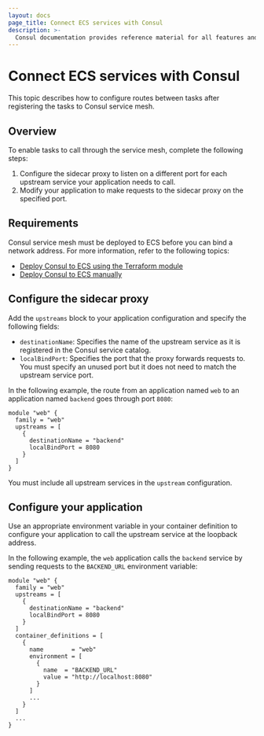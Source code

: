 ```yaml
---
layout: docs
page_title: Connect ECS services with Consul
description: >-
  Consul documentation provides reference material for all features and options available in Consul.
---
```


# Connect ECS services with Consul

This topic describes how to configure routes between tasks after registering the tasks to Consul service mesh.

## Overview

To enable tasks to call through the service mesh, complete the following steps:

1. Configure the sidecar proxy to listen on a different port for each upstream service your application needs to call. 
1. Modify your application to make requests to the sidecar proxy on the specified port.

## Requirements

Consul service mesh must be deployed to ECS before you can bind a network address. For more information, refer to the following topics:

- [Deploy Consul to ECS using the Terraform module](/consul/docs/deploy/server/ecs)
- [Deploy Consul to ECS manually](/consul/docs/deploy/server/ecs/manual)

## Configure the sidecar proxy 

Add the `upstreams` block to your application configuration and specify the following fields:

- `destinationName`: Specifies the name of the upstream service as it is registered in the Consul service catalog.  
- `localBindPort`: Specifies the port that the proxy forwards requests to. You must specify an unused port but it does not need to match the upstream service port.

In the following example, the route from an application named `web` to an application named `backend` goes through port `8080`:

```hcl
module "web" {
  family = "web"
  upstreams = [
    {
      destinationName = "backend"
      localBindPort = 8080
    }
  ]
}
```

You must include all upstream services in the `upstream` configuration. 

## Configure your application 

Use an appropriate environment variable in your container definition to configure your application to call the upstream service at the loopback address. 

In the following example, the `web` application calls the `backend` service by sending requests to the
`BACKEND_URL` environment variable:

```hcl
module "web" {
  family = "web"
  upstreams = [
    {
      destinationName = "backend"
      localBindPort = 8080
    }
  ]
  container_definitions = [
    {
      name        = "web"
      environment = [
        {
          name  = "BACKEND_URL"
          value = "http://localhost:8080"
        }
      ]
      ...
    }
  ]
  ...
}
```